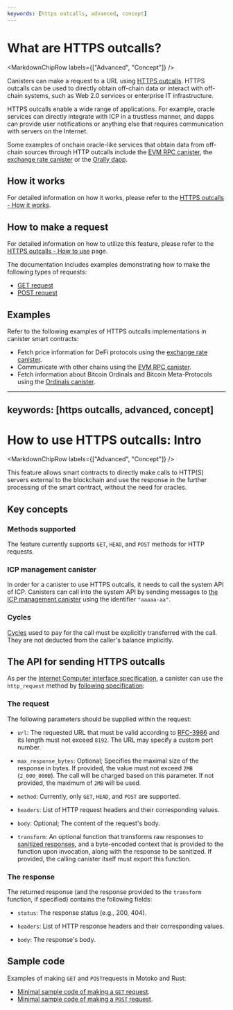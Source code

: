 ```yaml
---
keywords: [https outcalls, advanced, concept]
---
```



# What are HTTPS outcalls?

<MarkdownChipRow labels={["Advanced", "Concept"]} />

Canisters can make a request to a URL using [HTTPS outcalls](https://internetcomputer.org/https-outcalls). HTTPS outcalls can be used to directly obtain off-chain data or interact with off-chain systems, such as Web 2.0 services or enterprise IT infrastructure.

HTTPS outcalls enable a wide range of applications. For example, oracle services can directly integrate with ICP in a trustless manner, and dapps can provide user notifications or anything else that requires communication with servers on the Internet.

Some examples of onchain oracle-like services that obtain data from off-chain sources through HTTP outcalls include the [EVM RPC canister](/docs/current/building-dapps/chain-fusion/ethereum/evm-rpc/overview), the [exchange rate canister](/docs/current/rosetta-defi/exchange-rate-canister/) or the [Orally dapp](https://kclew-uiaaa-aaaal-qbuiq-cai.ic0.app/sybil).

## How it works

For detailed information on how it works, please refer to the [HTTPS outcalls - How it works](/docs/current/references/https-outcalls-how-it-works).

## How to make a request

For detailed information on how to utilize this feature, please refer to the [HTTPS outcalls - How to use](/docs/current/building-dapps/using-network-features/using-external-data/https-outcalls/overview) page.

The documentation includes examples demonstrating how to make the following types of requests:
- [GET request](./https-outcalls-get.mdx)
- [POST request](./https-outcalls-post.mdx)

## Examples

Refer to the following examples of HTTPS outcalls implementations in canister smart contracts:

- Fetch price information for DeFi protocols using the [exchange rate canister](https://github.com/dfinity/exchange-rate-canister).
- Communicate with other chains using the [EVM RPC canister](https://github.com/internet-computer-protocol/evm-rpc-canister).
- Fetch information about Bitcoin Ordinals and Bitcoin Meta-Protocols using the [Ordinals canister](https://github.com/sardariuss/ordinals_canister).

---
keywords: [https outcalls, advanced, concept]
---


# How to use HTTPS outcalls: Intro

<MarkdownChipRow labels={["Advanced", "Concept"]} />

This feature allows smart contracts to directly make calls to HTTP(S) servers external to the blockchain and use the response in the further processing of the smart contract, without the need for oracles.

## Key concepts

### Methods supported

The feature currently supports `GET`, `HEAD`, and `POST` methods for HTTP requests.

### ICP management canister

In order for a canister to use HTTPS outcalls, it needs to call the system API of ICP. Canisters can call into the system API by sending messages to [the ICP management canister](/docs/current/references/ic-interface-spec#ic-management-canister) using the identifier `"aaaaa-aa"`.

### Cycles

[Cycles](/docs/current/developer-education/developer-concepts/gas-cost) used to pay for the call must be explicitly transferred with the call. They are not deducted from the caller's balance implicitly.

## The API for sending HTTPS outcalls

As per the [Internet Computer interface specification](/docs/current/references/ic-interface-spec), a canister can use the `http_request` method by [following specification](/docs/current/references/ic-interface-spec#ic-http_request):

### The request
The following parameters should be supplied within the request:

-   `url`: The requested URL that must be valid according to [RFC-3986](https://www.ietf.org/rfc/rfc3986.txt) and its length must not exceed `8192`. The URL may specify a custom port number.

-   `max_response_bytes`: Optional; Specifies the maximal size of the response in bytes. If provided, the value must not exceed `2MB` (`2_000_000B`). The call will be charged based on this parameter. If not provided, the maximum of `2MB` will be used.

-   `method`: Currently, only `GET`, `HEAD`, and `POST` are supported.

-   `headers`: List of HTTP request headers and their corresponding values.

-   `body`: Optional; The content of the request's body.

-   `transform`: An optional function that transforms raw responses to [sanitized responses](https://en.wikipedia.org/wiki/HTML_sanitization), and a byte-encoded context that is provided to the function upon invocation, along with the response to be sanitized. If provided, the calling canister itself must export this function.

### The response

The returned response (and the response provided to the `transform` function, if specified) contains the following fields:

-   `status`: The response status (e.g., 200, 404).

-   `headers`: List of HTTP response headers and their corresponding values.

-   `body`: The response's body.

## Sample code

Examples of making `GET` and `POST`requests in Motoko and Rust:

* [Minimal sample code of making a `GET` request](./https-outcalls-get.mdx).
* [Minimal sample code of making a `POST` request](./https-outcalls-post.mdx).
